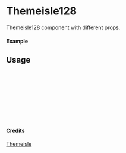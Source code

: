 
<Meta of={Themeisle128} title="Themeisle/Themeisle128" />

# Themeisle128

Themeisle128 component with different props.

#### Example

<Canvas of={Themeisle128.Primary} />

## Usage

```ts
import { Themeisle128 } from "yadl-ui";

const Example = () => {
  return (
      <Themeisle128 />
  );
};

export default Example;
```

#### Credits
[Themeisle](https://themeisle.com/illustrations/)
